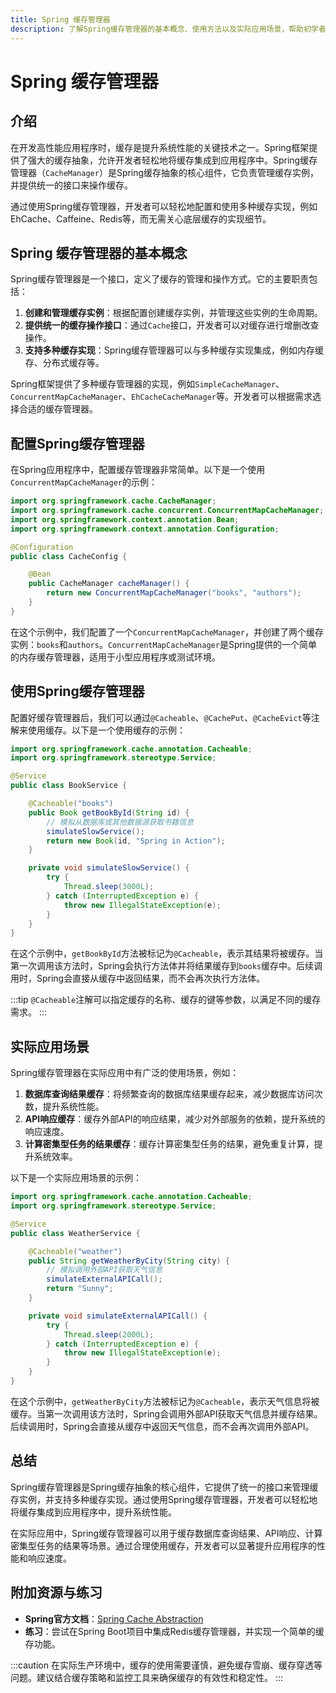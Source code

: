 ```yaml
---
title: Spring 缓存管理器
description: 了解Spring缓存管理器的基本概念、使用方法以及实际应用场景，帮助初学者掌握Spring缓存的核心功能。
---
```


# Spring 缓存管理器

## 介绍

在开发高性能应用程序时，缓存是提升系统性能的关键技术之一。Spring框架提供了强大的缓存抽象，允许开发者轻松地将缓存集成到应用程序中。Spring缓存管理器（`CacheManager`）是Spring缓存抽象的核心组件，它负责管理缓存实例，并提供统一的接口来操作缓存。

通过使用Spring缓存管理器，开发者可以轻松地配置和使用多种缓存实现，例如EhCache、Caffeine、Redis等，而无需关心底层缓存的实现细节。

## Spring 缓存管理器的基本概念

Spring缓存管理器是一个接口，定义了缓存的管理和操作方式。它的主要职责包括：

1. **创建和管理缓存实例**：根据配置创建缓存实例，并管理这些实例的生命周期。
2. **提供统一的缓存操作接口**：通过`Cache`接口，开发者可以对缓存进行增删改查操作。
3. **支持多种缓存实现**：Spring缓存管理器可以与多种缓存实现集成，例如内存缓存、分布式缓存等。

Spring框架提供了多种缓存管理器的实现，例如`SimpleCacheManager`、`ConcurrentMapCacheManager`、`EhCacheCacheManager`等。开发者可以根据需求选择合适的缓存管理器。

## 配置Spring缓存管理器

在Spring应用程序中，配置缓存管理器非常简单。以下是一个使用`ConcurrentMapCacheManager`的示例：

```java
import org.springframework.cache.CacheManager;
import org.springframework.cache.concurrent.ConcurrentMapCacheManager;
import org.springframework.context.annotation.Bean;
import org.springframework.context.annotation.Configuration;

@Configuration
public class CacheConfig {

    @Bean
    public CacheManager cacheManager() {
        return new ConcurrentMapCacheManager("books", "authors");
    }
}
```

在这个示例中，我们配置了一个`ConcurrentMapCacheManager`，并创建了两个缓存实例：`books`和`authors`。`ConcurrentMapCacheManager`是Spring提供的一个简单的内存缓存管理器，适用于小型应用程序或测试环境。

## 使用Spring缓存管理器

配置好缓存管理器后，我们可以通过`@Cacheable`、`@CachePut`、`@CacheEvict`等注解来使用缓存。以下是一个使用缓存的示例：

```java
import org.springframework.cache.annotation.Cacheable;
import org.springframework.stereotype.Service;

@Service
public class BookService {

    @Cacheable("books")
    public Book getBookById(String id) {
        // 模拟从数据库或其他数据源获取书籍信息
        simulateSlowService();
        return new Book(id, "Spring in Action");
    }

    private void simulateSlowService() {
        try {
            Thread.sleep(3000L);
        } catch (InterruptedException e) {
            throw new IllegalStateException(e);
        }
    }
}
```

在这个示例中，`getBookById`方法被标记为`@Cacheable`，表示其结果将被缓存。当第一次调用该方法时，Spring会执行方法体并将结果缓存到`books`缓存中。后续调用时，Spring会直接从缓存中返回结果，而不会再次执行方法体。

:::tip
`@Cacheable`注解可以指定缓存的名称、缓存的键等参数，以满足不同的缓存需求。
:::

## 实际应用场景

Spring缓存管理器在实际应用中有广泛的使用场景，例如：

1. **数据库查询结果缓存**：将频繁查询的数据库结果缓存起来，减少数据库访问次数，提升系统性能。
2. **API响应缓存**：缓存外部API的响应结果，减少对外部服务的依赖，提升系统的响应速度。
3. **计算密集型任务的结果缓存**：缓存计算密集型任务的结果，避免重复计算，提升系统效率。

以下是一个实际应用场景的示例：

```java
import org.springframework.cache.annotation.Cacheable;
import org.springframework.stereotype.Service;

@Service
public class WeatherService {

    @Cacheable("weather")
    public String getWeatherByCity(String city) {
        // 模拟调用外部API获取天气信息
        simulateExternalAPICall();
        return "Sunny";
    }

    private void simulateExternalAPICall() {
        try {
            Thread.sleep(2000L);
        } catch (InterruptedException e) {
            throw new IllegalStateException(e);
        }
    }
}
```

在这个示例中，`getWeatherByCity`方法被标记为`@Cacheable`，表示天气信息将被缓存。当第一次调用该方法时，Spring会调用外部API获取天气信息并缓存结果。后续调用时，Spring会直接从缓存中返回天气信息，而不会再次调用外部API。

## 总结

Spring缓存管理器是Spring缓存抽象的核心组件，它提供了统一的接口来管理缓存实例，并支持多种缓存实现。通过使用Spring缓存管理器，开发者可以轻松地将缓存集成到应用程序中，提升系统性能。

在实际应用中，Spring缓存管理器可以用于缓存数据库查询结果、API响应、计算密集型任务的结果等场景。通过合理使用缓存，开发者可以显著提升应用程序的性能和响应速度。

## 附加资源与练习

- **Spring官方文档**：[Spring Cache Abstraction](https://docs.spring.io/spring-framework/docs/current/reference/html/integration.html#cache)
- **练习**：尝试在Spring Boot项目中集成Redis缓存管理器，并实现一个简单的缓存功能。

:::caution
在实际生产环境中，缓存的使用需要谨慎，避免缓存雪崩、缓存穿透等问题。建议结合缓存策略和监控工具来确保缓存的有效性和稳定性。
:::